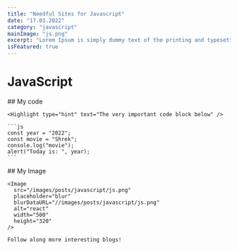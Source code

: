```yaml
---
title: "Needful Sites for Javascript"
date: "17.03.2022"
category: "javascript"
mainImage: "js.png"
excerpt: "Lorem Ipsum is simply dummy text of the printing and typesetting industry"
isFeatured: true
---
```


# JavaScript

<section>
  <article>
    ## My code

    <Highlight type="hint" text="The very important code block below" />

    ```js
    const year = "2022";
    const movie = "Shrek";
    console.log("movie");
    alert("Today is: ", year);
    ```

  </article>

  <article>
    ## My Image

    <Image
      src="/images/posts/javascript/js.png"
      placeholder="blur"
      blurDataURL="//images/posts/javascript/js.png"
      alt="react"
      width="500"
      height="320"
    />

    Follow along more interesting blogs!

  </article>
</section>
